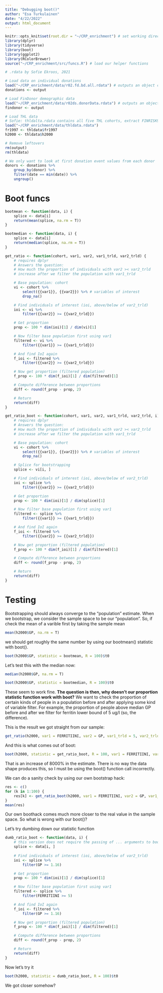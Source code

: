 ```yaml
---
title: "Debugging boot()"
author: "Esa Turkulainen"
date: "4/22/2022"
output: html_document
---
```


```r
knitr::opts_knit$set(root.dir = "~/CRP_enrichment") # set working directory
library(dplyr)
library(tidyverse)
library(boot)
library(ggplot2)
library(RColorBrewer)
source("~/CRP_enrichment/src/funcs.R") # load our helper functions
```

```r
# .rdata by Sofie Ekroos, 2021

# Load data on individual donations
load("~/CRP_enrichment/data/r02.fd.bd.all.rdata") # outputs an object called "output" into the environment
donations <- output

# Load FinDonor demographic data
load("~/CRP_enrichment/data/r02ds.donorData.rdata") # outputs an object called "output" into the environment
findonor <- output 

# Load THL data
# Sofie: thldalta.rdata contains all five THL cohorts, extract FINRISK97 and Health2000 from the others
load("~/CRP_enrichment/data/thldata.rdata")
fr1997 <- thldata$fr1997
h2000 <- thldata$h2000

# Remove leftovers
rm(output)
rm(thldata)

# We only want to look at first donation event values from each donor
donors <- donations %>%
    group_by(donor) %>%
    filter(date == min(date)) %>%
    ungroup()
```

# Boot funcs

```r
bootmean <- function(data, i) {
    splice <- data[i]
    return(mean(splice, na.rm = T))
}

bootmedian <- function(data, i) {
    splice <- data[i]
    return(median(splice, na.rm = T))
}

get_ratio <- function(cohort, var1, var2, var1_trld, var2_trld) {
    # requires dplyr
    # Answers the question:
    # How much the proportion of individuals with var2 >< var2_trld
    # increase after we filter the population with var1_trld

    # Base population: cohort
    vi <- cohort %>%
        select({{var1}}, {{var2}}) %>% # variables of interest
        drop_na()

    # Find individuals of interest (ioi, above/below of var2_trld)
    ioi <- vi %>%
        filter({{var2}} >= {{var2_trld}})

    # Get proportion
    prop <- 100 * dim(ioi)[1] / dim(vi)[1]

    # Now filter base population first using var1
    filtered <- vi %>%
        filter({{var1}} >= {{var1_trld}})

    # And find IoI again
    f_ioi <- filtered %>%
        filter({{var2}} >= {{var2_trld}})

    # Now get proportion (filtered population)
    f_prop <- 100 * dim(f_ioi)[1] / dim(filtered)[1]

    # Compute difference between proportions
    diff <- round(f_prop - prop, 2)

    # Return
    return(diff)
}

get_ratio_boot <- function(cohort, var1, var2, var1_trld, var2_trld, i) {
    # requires dplyr
    # Answers the question:
    # How much the proportion of individuals with var2 >< var2_trld
    # increase after we filter the population with var1_trld

    # Base population: cohort
    vi <- cohort %>%
        select({{var1}}, {{var2}}) %>% # variables of interest
        drop_na()

    # Splice for bootstrapping
    splice <- vi[i, ]

    # Find individuals of interest (ioi, above/below of var2_trld)
    ioi <- splice %>%
        filter({{var2}} >= {{var2_trld}})

    # Get proportion
    prop <- 100 * dim(ioi)[1] / dim(splice)[1]

    # Now filter base population first using var1
    filtered <- splice %>%
        filter({{var1}} >= {{var1_trld}})

    # And find IoI again
    f_ioi <- filtered %>%
        filter({{var2}} >= {{var2_trld}})

    # Now get proportion (filtered population)
    f_prop <- 100 * dim(f_ioi)[1] / dim(filtered)[1]

    # Compute difference between proportions
    diff <- round(f_prop - prop, 2)

    # Return
    return(diff)
}
```

# Testing

Bootstrapping should always converge to the "population" estimate. When we bootstrap, we consider the sample space to be our "population". So, if check the mean of a varible first by taking the sample mean

```r
mean(h2000$GP, na.rm = T)
```
we should get roughly the same number by using our bootmean() statistic with boot().

```r
boot(h2000$GP, statistic = bootmean, R = 100)$t0
```
Let's test this with the median now:

```r
median(h2000$GP, na.rm = T)
```

```r
boot(h2000$GP, statistic = bootmedian, R = 100)$t0
```
These seem to work fine. **The question is then, why doesn't our proportion statistic function work with boot?** We want to check the proportion of certain kinds of people in a population before and after applying some kind of variable filter. For example, the proportion of people above median GP before and after we filter for ferritin lower bound of 5 ug/l (so, the difference).

This is the result we got straight from our sample:

```r
get_ratio(h2000, var1 = FERRITIINI, var2 = GP, var1_trld = 5, var2_trld = 1.16)
```
And this is what comes out of boot:

```r
boot(h2000, statistic = get_ratio_boot, R = 100, var1 = FERRITIINI, var2 = GP, var1_trld = 5, var2_trld = 1.16)$t0
```
That is an increase of 8000% in the estimate. There is no way the data shape produces this, so I must be using the boot() function call incorrectly.

We can do a sanity check by using our own bootstrap hack:

```r
res <- c()
for (k in 1:100) {
    res[k] <- get_ratio_boot(h2000, var1 = FERRITIINI, var2 = GP, var1_trld = 5, var2_trld = 1.16, i = sample(1:5000, 5000, replace = T))
}
mean(res)
```
Our own boothack comes much more closer to the real value in the sample space. So what is wrong with our boot()?

Let's try dumbing down our statistic function
```r
dumb_ratio_boot <- function(data, i) {
    # this version does not require the passing of ... arguments to boot()
    splice <- data[i, ]
    
    # Find individuals of interest (ioi, above/below of var2_trld)
    ioi <- splice %>%
        filter(GP >= 1.16)

    # Get proportion
    prop <- 100 * dim(ioi)[1] / dim(splice)[1]

    # Now filter base population first using var1
    filtered <- splice %>%
        filter(FERRITIINI >= 5)

    # And find IoI again
    f_ioi <- filtered %>%
        filter(GP >= 1.16)

    # Now get proportion (filtered population)
    f_prop <- 100 * dim(f_ioi)[1] / dim(filtered)[1]

    # Compute difference between proportions
    diff <- round(f_prop - prop, 2)

    # Return
    return(diff)
}
```

Now let's try it

```r
boot(h2000, statistic = dumb_ratio_boot, R = 100)$t0
```

We got closer somehow? 
